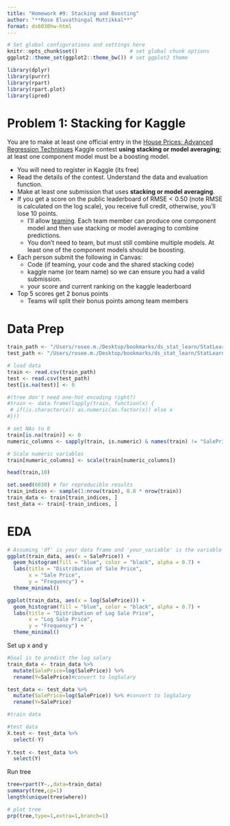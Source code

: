 ```yaml
---
title: "Homework #9: Stacking and Boosting" 
author: "**Rose Eluvathingal Muttikkal**"
format: ds6030hw-html
---
```



```r
# Set global configurations and settings here
knitr::opts_chunk$set()                 # set global chunk options
ggplot2::theme_set(ggplot2::theme_bw()) # set ggplot2 theme
```

```r
library(dplyr)
library(purrr)
library(rpart) 
library(rpart.plot)
library(ipred)
```



# Problem 1: Stacking for Kaggle

You are to make at least one official entry in the [House Prices: Advanced Regression Techniques](https://www.kaggle.com/c/house-prices-advanced-regression-techniques/overview) Kaggle contest **using stacking or model averaging**; at least one component model must be a boosting model. 

- You will need to register in Kaggle (its free)
- Read the details of the contest. Understand the data and evaluation function.
- Make at least one submission that uses **stacking or model averaging**. 
- If you get a score on the public leaderboard of $\text{RMSE}<0.50$ (note RMSE is calculated on the log scale), you receive full credit, otherwise, you'll lose 10 points. 
    - I'll allow [teaming](https://www.kaggle.com/c/house-prices-advanced-regression-techniques/team). Each team member can produce one component model and then use stacking or model averaging to combine predictions. 
    - You don't need to team, but must still combine multiple models. At least one of the component models should be boosting. 
- Each person submit the following in Canvas:
    - Code (if teaming, your code and the shared stacking code)
    - kaggle name (or team name) so we can ensure you had a valid submission. 
    - your score and current ranking on the kaggle leaderboard
- Top 5 scores get 2 bonus points
    - Teams will split their bonus points among team members

# Data Prep
    
```r
train_path <- "/Users/rosee.m./Desktop/bookmarks/ds_stat_learn/StatLearning_HW9/house-prices-advanced-regression-techniques/train.csv"
test_path <- "/Users/rosee.m./Desktop/bookmarks/ds_stat_learn/StatLearning_HW9/house-prices-advanced-regression-techniques/test.csv"

# load data
train <- read.csv(train_path)
test <- read.csv(test_path)
test[is.na(test)] <- 0

#(tree don't need one-hot encoding right?)
#train <- data.frame(lapply(train, function(x) {
 # if(is.character(x)) as.numeric(as.factor(x)) else x
#}))

# set NAs to 0
train[is.na(train)] <- 0
numeric_columns <- sapply(train, is.numeric) & names(train) != "SalePrice"

# Scale numeric variables
train[numeric_columns] <- scale(train[numeric_columns])

head(train,10)
```

```r
set.seed(6030) # for reproducible results
train_indices <- sample(1:nrow(train), 0.8 * nrow(train))
train_data <- train[train_indices, ]
test_data <- train[-train_indices, ]
```

# EDA
```r
# Assuming 'df' is your data frame and 'your_variable' is the variable you want to plot
ggplot(train_data, aes(x = SalePrice)) +
  geom_histogram(fill = "blue", color = "black", alpha = 0.7) +
  labs(title = "Distribution of Sale Price",
       x = "Sale Price",
       y = "Frequency") +
  theme_minimal()

ggplot(train_data, aes(x = log(SalePrice))) +
  geom_histogram(fill = "blue", color = "black", alpha = 0.7) +
  labs(title = "Distribution of Log Sale Price",
       x = "Log Sale Price",
       y = "Frequency") +
  theme_minimal()
```
Set up x and y
```r
#Goal is to predict the log salary 
train_data <- train_data %>% 
  mutate(SalePrice=log(SalePrice)) %>% 
  rename(Y=SalePrice)#convert to logSalary 

test_data <- test_data %>% 
  mutate(SalePrice=log(SalePrice)) %>% #convert to logSalary 
  rename(Y=SalePrice) 

#train data

#test data 
X.test <- test_data %>% 
  select(-Y)
  
Y.test <- test_data %>% 
  select(Y)  
```

Run tree
```r
tree=rpart(Y~.,data=train_data) 
summary(tree,cp=1)
length(unique(tree$where))

# plot tree
prp(tree,type=1,extra=1,branch=1)
```







